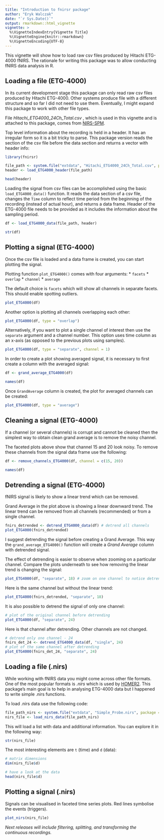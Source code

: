 ```yaml
---
title: "Introduction to fnirsr package"
author: "Eryk Walczak"
date: "`r Sys.Date()`"
output: rmarkdown::html_vignette
vignette: >
  %\VignetteIndexEntry{Vignette Title}
  %\VignetteEngine{knitr::rmarkdown}
  %\VignetteEncoding{UTF-8}
---
```


This vignette will show how to load raw csv files produced by Hitachi ETG-4000 fNIRS. The rationale for writing this package was to allow conducting fNIRS data analysis in R.

## Loading a file (ETG-4000)

In its current development stage this package can only read raw csv files produced by Hitachi ETG-4000. Other systems produce file with a different structure and so far I did not need to use them. Eventually, I might expand this package to work with other file types.

File *Hitachi_ETG4000_24Ch_Total.csv* , which is used in this vignette and is attached to this package, comes from [NIRS-SPM](http://bispl.weebly.com/nirs-spm.html#/).

Top level information about the recording is held in a header. It has an irregular form so it is a bit tricky to parse.
This package version reads the section of the csv file before the data section and returns a vector with header info:

```r
library(fnirsr)

file_path <- system.file("extdata", "Hitachi_ETG4000_24Ch_Total.csv", package = "fnirsr")
header <- load_ETG4000_header(file_path)

head(header)
```


Loading the signal from csv files can be accomplished using the basic `load_ETG4000_data()` function. It reads the data section of a csv file, changes the `Time` column to reflect time period from the beginning of the recording (instead of actual hour), and returns a data frame. Header of the ETG-4000 file needs to be provided as it includes the information about the sampling period.

```r
df <- load_ETG4000_data(file_path, header)

str(df)
```


## Plotting a signal (ETG-4000)

Once the csv file is loaded and a data frame is created, you can start plotting the signal.

Plotting function `plot_ETG4000()` comes with four arguments:
* `facets`
* `overlap`
* `channel`
* `average`

The default choice is `facets` which will show all channels in separate facets. This should enable spotting outliers.

```r
plot_ETG4000(df)
```

Another option is plotting all channels overlapping each other:

```r
plot_ETG4000(df, type = "overlap")
```

Alternatively, if you want to plot a single channel of interest then use the `separate` argument and a channel number. This option uses time column as an x-axis (as opposed to the previous plots using samples).

```r
plot_ETG4000(df, type = "separate", channel = 1)
```

In order to create a plot showing averaged signal, it is necessary to first create a column with the averaged signal:

```r
df <- grand_average_ETG4000(df)

names(df)
```

Once `GrandAverage` column is created, the plot for averaged channels can be created:

```r
plot_ETG4000(df, type = "average")
```

## Cleaning a signal (ETG-4000)

If a channel (or several channels) is corrupt and cannot be cleaned then the simplest way to obtain clean grand average is to remove the noisy channel.

The faceted plots above show that channel 15 and 20 look noisy. To remove these channels from the signal data frame use the following:

```r
df <- remove_channels_ETG4000(df, channel = c(15, 20))

names(df)
```

## Detrending a signal (ETG-4000)

fNIRS signal is likely to show a linear trend which can be removed.

Grand Average in the plot above is showing a linear downward trend. The linear trend can be removed from all channels (recommended) or from a single channel.

```r
fnirs_detrended <- detrend_ETG4000_data(df) # detrend all channels
plot_ETG4000(fnirs_detrended)
```

I suggest detrending the signal before creating a Grand Average. This way the `grand_average_ETG4000()` function will create a *Grand Average* column with detrended signal.

The effect of detrending is easier to observe when zooming on a particular channel. Compare the plots underneath to see how removing the linear trend is changing the signal:

```r
plot_ETG4000(df, "separate", 18) # zoom on one channel to notice detrending
```

Here is the same channel but without the linear trend:

```r
plot_ETG4000(fnirs_detrended, "separate", 18)
```

It is also possible to detrend the signal of only one channel:

```r
# plot of the original channel before detrending
plot_ETG4000(df, "separate", 24)
```

Here is that channel after detrending. Other channels are not changed.

```r
# detrend only one channel - 24
fnirs_det_24 <- detrend_ETG4000_data(df, "single", 24)
# plot of the same channel after detrending
plot_ETG4000(fnirs_det_24, "separate", 24)
```

## Loading a file (.nirs)

While working with fNIRS data you might come across other file formats. One of the most popular formats is *.nirs* which is used by [HOMER2](http://homer-fnirs.org/). This package's main goal is to help in analysing ETG-4000 data but I happened to write simple .nirs functions.

To load .nirs data use the following code:

```r
file_path_nirs <- system.file("extdata", "Simple_Probe.nirs", package = "fnirsr")
nirs_file <- load_nirs_data(file_path_nirs)
```

This will load a list with data and additional information. You can explore it in the following way:

```r
str(nirs_file)
```

The most interesting elements are `t` (time) and `d` (data):

```r
# matrix dimensions
dim(nirs_file$d)

# have a look at the data
head(nirs_file$d)
```

## Plotting a signal (.nirs)

Signals can be visualised in faceted time series plots. Red lines symbolise the events (triggers).

```r
plot_nirs(nirs_file)
```

*Next releases will include filtering, splitting, and transforming the continuous recordings.*
